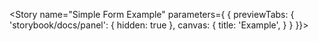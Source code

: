 
<Meta title="Introduction/Simple Form Example"/>

<Story name="Simple Form Example" parameters={
	{
		previewTabs: {
			'storybook/docs/panel': {
				hidden: true
			},
			canvas: {
				title: 'Example',
			}
		}
	}}>
	<SimpleForm/>
</Story>
